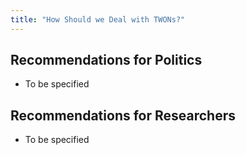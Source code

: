```yaml
---
title: "How Should we Deal with TWONs?"
---
```

## Recommendations for Politics
* To be specified

## Recommendations for Researchers
* To be specified